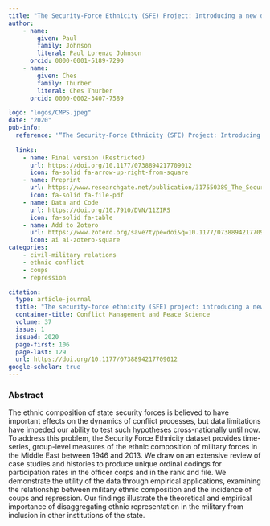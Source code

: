```yaml
---
title: "The Security-Force Ethnicity (SFE) Project: Introducing a new dataset"
author: 
    - name: 
        given: Paul
        family: Johnson
        literal: Paul Lorenzo Johnson
      orcid: 0000-0001-5189-7290
    - name: 
        given: Ches
        family: Thurber
        literal: Ches Thurber
      orcid: 0000-0002-3407-7589

logo: "logos/CMPS.jpeg"    
date: "2020"
pub-info:
  reference: '“The Security-Force Ethnicity (SFE) Project: Introducing a new dataset,” with Paul Lorenzo Johnson. <em>Conflict Management and Peace Science</em> 37 no. 1 (2020): 106-129.'
  
  links:
    - name: Final version (Restricted)
      url: https://doi.org/10.1177/0738894217709012
      icon: fa-solid fa-arrow-up-right-from-square
    - name: Preprint
      url: https://www.researchgate.net/publication/317550389_The_Security-Force_Ethnicity_SFE_Project_Introducing_a_new_dataset?utm_source=twitter&rgutm_meta1=eHNsLW9RenpiQlp2cHNHTXhLMUROdEtLeVFlbU9CM3owTHh0dzBxZkwxOWUxeWJZeDVuT2tIZmRpcGRseGlxa2VxRm5qN3RlUWVGV1JEQld5SEZDSmdmVGh2MD0%3D 
      icon: fa-solid fa-file-pdf
    - name: Data and Code
      url: https://doi.org/10.7910/DVN/11ZIRS
      icon: fa-solid fa-table
    - name: Add to Zotero
      url: https://www.zotero.org/save?type=doi&q=10.1177/0738894217709012
      icon: ai ai-zotero-square
categories:
    - civil-military relations
    - ethnic conflict
    - coups
    - repression

citation:
  type: article-journal
  title: "The security-force ethnicity (SFE) project: introducing a new dataset"
  container-title: Conflict Management and Peace Science
  volume: 37
  issue: 1
  issued: 2020
  page-first: 106
  page-last: 129
  url: https://doi.org/10.1177/0738894217709012
google-scholar: true
---
```


### Abstract 

The ethnic composition of state security forces is believed to have important effects on the dynamics of conflict processes, but data limitations have impeded our ability to test such hypotheses cross-nationally until now. To address this problem, the Security Force Ethnicity dataset provides time-series, group-level measures of the ethnic composition of military forces in the Middle East between 1946 and 2013. We draw on an extensive review of case studies and histories to produce unique ordinal codings for participation rates in the officer corps and in the rank and file. We demonstrate the utility of the data through empirical applications, examining the relationship between military ethnic composition and the incidence of coups and repression. Our findings illustrate the theoretical and empirical importance of disaggregating ethnic representation in the military from inclusion in other institutions of the state.
